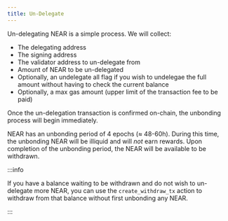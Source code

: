 ```yaml
---
title: Un-Delegate
---
```


Un-delegating NEAR is a simple process. We will collect:

- The delegating address
- The signing address
- The validator address to un-delegate from
- Amount of NEAR to be un-delegated
- Optionally, an undelegate all flag if you wish to undelegae the full amount without having to check the current balance
- Optionally, a max gas amount (upper limit of the transaction fee to be paid)

Once the un-delegation transaction is confirmed on-chain, the unbonding process will begin immediately.

NEAR has an unbonding period of 4 epochs (≈ 48-60h). During this time, the unbonding NEAR will be illiquid and will _not_ earn rewards.
Upon completion of the unbonding period, the NEAR will be available to be withdrawn.

:::info

If you have a balance waiting to be withdrawn and do not wish to un-delegate more NEAR, you can use the `create_withdraw_tx` action to withdraw from that balance without first unbonding any NEAR.

:::
